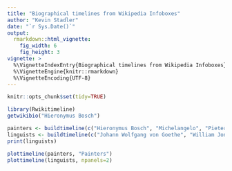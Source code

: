 ```yaml
---
title: "Biographical timelines from Wikipedia Infoboxes"
author: "Kevin Stadler"
date: "`r Sys.Date()`"
output:
  rmarkdown::html_vignette:
    fig_width: 6
    fig_height: 3
vignette: >
  %\VignetteIndexEntry{Biographical timelines from Wikipedia Infoboxes}
  %\VignetteEngine{knitr::rmarkdown}
  %\VignetteEncoding{UTF-8}
---
```


```r
knitr::opts_chunk$set(tidy=TRUE)
```

```r
library(Rwikitimeline)
getwikibio("Hieronymus Bosch")
```

```r
painters <- buildtimeline(c("Hieronymus Bosch", "Michelangelo", "Pieter Bruegel the Elder"))
linguists <- buildtimeline(c("Johann Wolfgang von Goethe", "William Jones (philologist)", "Wilhelm von Humboldt", "Jacob Grimm", "Otto Jespersen", "Ferdinand de Saussure", "Edward Sapir", "Leonard Bloomfield", "Ludwig Wittgenstein"))
print(linguists)

plottimeline(painters, "Painters")
plottimeline(linguists, npanels=2)
```
